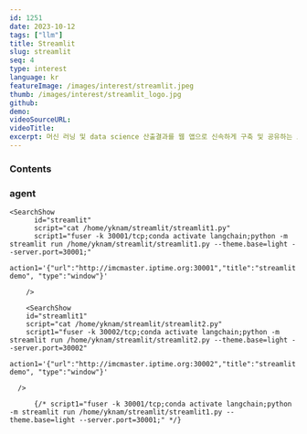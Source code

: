 ```yaml
---
id: 1251
date: 2023-10-12
tags: ["llm"]
title: Streamlit
slug: streamlit
seq: 4
type: interest
language: kr
featureImage: /images/interest/streamlit.jpeg
thumb: /images/interest/streamlit_logo.jpg
github:
demo:
videoSourceURL:
videoTitle:
excerpt: 머신 러닝 및 data science 산출결과를 웹 앱으로 신속하게 구축 및 공유하는 오픈소스 프레임워크입니다.
---
```


### Contents

### agent

    <SearchShow
          id="streamlit"
          script="cat /home/yknam/streamlit/streamlit1.py"
          script1="fuser -k 30001/tcp;conda activate langchain;python -m streamlit run /home/yknam/streamlit/streamlit1.py --theme.base=light --server.port=30001;"
          action1='{"url":"http://imcmaster.iptime.org:30001","title":"streamlit demo", "type":"window"}'

        />

        <SearchShow
        id="streamlit1"
        script="cat /home/yknam/streamlit/streamlit2.py"
        script1="fuser -k 30002/tcp;conda activate langchain;python -m streamlit run /home/yknam/streamlit/streamlit2.py --theme.base=light --server.port=30002"
        action1='{"url":"http://imcmaster.iptime.org:30002","title":"streamlit demo", "type":"window"}'

      />

          {/* script1="fuser -k 30001/tcp;conda activate langchain;python -m streamlit run /home/yknam/streamlit/streamlit1.py --theme.base=light --server.port=30001;" */}
